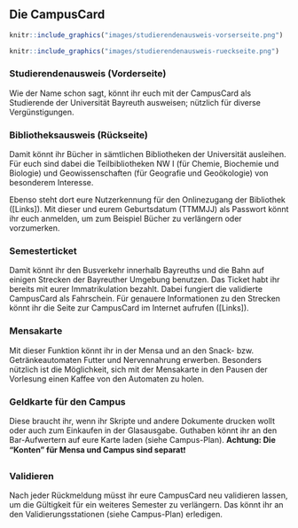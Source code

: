 ## Die CampusCard {#campus-card}

```r
knitr::include_graphics("images/studierendenausweis-vorserseite.png")
```
```r
knitr::include_graphics("images/studierendenausweis-rueckseite.png")
```

### Studierendenausweis (Vorderseite) {-}

Wie der Name schon sagt, könnt ihr euch mit der CampusCard als Studierende der Universität Bayreuth ausweisen; nützlich für diverse Vergünstigungen.

### Bibliotheksausweis (Rückseite) {-}

Damit könnt ihr Bücher in sämtlichen Bibliotheken der Universität ausleihen. Für euch sind dabei die Teilbibliotheken NW I (für Chemie, Biochemie und Biologie)
und Geowissenschaften (für Geografie und Geoökologie) von besonderem Interesse.

Ebenso steht dort eure Nutzerkennung für den Onlinezugang der Bibliothek ([Links]).
Mit dieser und eurem Geburtsdatum (TTMMJJ) als Passwort könnt ihr euch anmelden, um zum Beispiel Bücher zu verlängern oder vorzumerken.

### Semesterticket {-}

Damit könnt ihr den Busverkehr innerhalb Bayreuths und die Bahn auf einigen Strecken der Bayreuther Umgebung benutzen. Das Ticket habt ihr bereits mit eurer Immatrikulation bezahlt.
Dabei fungiert die validierte CampusCard als Fahrschein. Für genauere Informationen zu den Strecken könnt ihr die Seite zur CampusCard im Internet aufrufen ([Links]).

### Mensakarte {-}

Mit dieser Funktion könnt ihr in der Mensa und an den Snack- bzw. Getränkeautomaten Futter und Nervennahrung erwerben.
Besonders nützlich ist die Möglichkeit, sich mit der Mensakarte in den Pausen der Vorlesung einen Kaffee von den Automaten zu holen.

### Geldkarte für den Campus {-}

Diese braucht ihr, wenn ihr Skripte und andere Dokumente drucken wollt oder auch zum Einkaufen in der Glasausgabe. Guthaben könnt ihr an den Bar-Aufwertern auf eure Karte laden (siehe Campus-Plan).
**Achtung: Die "Konten" für Mensa und Campus sind separat**❗

### Validieren {-}

Nach jeder Rückmeldung müsst ihr eure CampusCard neu validieren lassen, um die Gültigkeit für ein weiteres Semester zu verlängern.
Das könnt ihr an den Validierungsstationen (siehe Campus-Plan) erledigen.